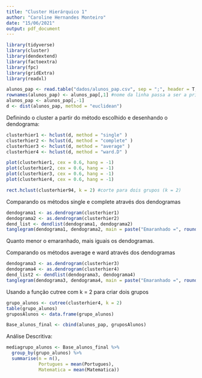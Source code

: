 ```yaml
---
title: "Cluster Hierárquico 1"
author: "Caroline Hernandes Monteiro"
date: "15/06/2021"
output: pdf_document
---
```


```r
library(tidyverse)
library(cluster)
library(dendextend)
library(factoextra)
library(fpc)
library(gridExtra)
library(readxl)
```


```r
alunos_pap <- read.table("dados/alunos_pap.csv", sep = ";", header = T, dec = ",")
rownames(alunos_pap) <- alunos_pap[,1] #nome da linha passa a ser a primeira coluna
alunos_pap <- alunos_pap[,-1]
d <- dist(alunos_pap, method = "euclidean")
```


Definindo o cluster a partir do método escolhido e desenhando o dendograma:

```r
clusterhier1 <- hclust(d, method = "single" )
clusterhier2 <- hclust(d, method = "complete" )
clusterhier3 <- hclust(d, method = "average" )
clusterhier4 <- hclust(d, method = "ward.D" )

plot(clusterhier1, cex = 0.6, hang = -1)
plot(clusterhier2, cex = 0.6, hang = -1)
plot(clusterhier3, cex = 0.6, hang = -1)
plot(clusterhier4, cex = 0.6, hang = -1)

rect.hclust(clusterhier94, k = 2) #corte para dois grupos (k = 2)
```


Comparando os métodos single e complete através dos dendogramas

```r
dendograma1 <- as.dendrogram(clusterhier1)
dendograma2 <- as.dendrogram(clusterhier2)
dend_list <- dendlist(dendograma1, dendograma2)
tanglegram(dendograma1, dendograma2, main = paste("Emaranhado =", round(entanglement(dend_list), 2)))
```

Quanto menor o emaranhado, mais iguais os dendogramas.


Comparando os métodos average e ward através dos dendogramas

```r
dendograma3 <- as.dendrogram(clusterhier3)
dendograma4 <- as.dendrogram(clusterhier4)
dend_list2 <- dendlist(dendograma3, dendograma4)
tanglegram(dendograma3, dendograma4, main = paste("Emaranhado =", round(entanglement(dend_list2), 2)))
```


Usando a função cutree com k = 2 para criar dois grupos

```r
grupo_alunos <- cutree(clusterhier4, k = 2)
table(grupo_alunos)
gruposAlunos <- data.frame(grupo_alunos)

Base_alunos_final <- cbind(alunos_pap, gruposAlunos)
```


Análise Descritiva:

```r
mediagrupo_alunos <- Base_alunos_final %>% 
  group_by(grupo_alunos) %>% 
  summarise(n = n(),
            Portugues = mean(Portugues), 
            Matematica = mean(Matematica))
```

